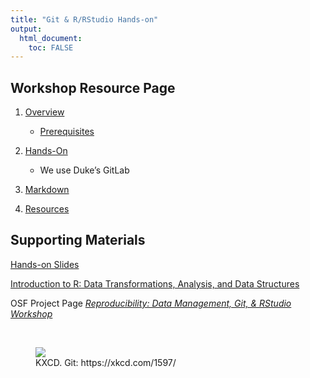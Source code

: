 ```yaml
---
title: "Git & R/RStudio Hands-on"
output: 
  html_document:
    toc: FALSE
---
```


## Workshop Resource Page

1. [Overview](outline.html)

    - [Prerequisites](outline.html#prerequisites)  
    
1. [Hands-On](handson.html)

    - We use Duke's GitLab  
    
1. [Markdown](markdown.html)  
1. [Resources](resources.html)


## Supporting Materials

[Hands-on Slides](slides)

[Introduction to R: Data Transformations, Analysis, and Data Structures](/intro2r)

OSF Project Page [*Reproducibility: Data Management, Git, & RStudio Workshop*](https://osf.io/r6wfk/)

&nbsp;

<figure>![](https://imgs.xkcd.com/comics/git.png)<figcaption>KXCD.  Git:  https://xkcd.com/1597/</figcaption></figure><br>


